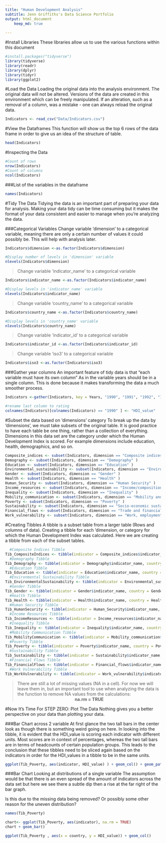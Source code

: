 ```yaml
---
title: "Human Development Analysis"
subtitle: Jenn Griffiths's Data Science Portfolio
output: html_document
    keep_md: true
   
---
```

#Install Libraries
These libraries allow us to use the various functions within this document
```r
#install.packages("tidyverse")
library(tidyverse)
library(readr)
library(dplyr)
library(tidyr)
library(ggplot2)
```
#Load the Data
Loading the original data into the analysis environment. The original data will not be altered. Versions of the data are created in this environment which can be freely manipulated. If an alteration, such as a removal of a column, was a mistake - one can always reload the original data. 
```r
Indicators <- read_csv("Data/Indicators.csv")
```
#View the Dataframes
This function will show us the top 6 rows of the data frame in order to give us an idea of the structure of table. 
```r
head(Indicators)
```
#Inspecting the Data
```r
#Count of rows
nrow(Indicators)
#Count of columns
ncol(Indicators)
```
###List of the variables in the dataframe
```r
names(Indicators)
```
#Tidy The Data
Tidying the data is an important part of preparing your data for analysis. Making your data tidy can be time consuming but it makes the format of your data consistent and easier to manage when you're analyzing the data.

###Categorical Variables
Change variable 'dimension' to a categorical variable, meaning there are only a certain number of values it could possibly be. This will help with analysis later. 

```r
Indicators$dimension <-as.factor(Indicators$dimension)

#Display number of levels in 'dimension' variable
nlevels(Indicators$dimension)
```
>Change variable 'indicator_name' to a categorical variable

```r
Indicators$indicator_name <-as.factor(Indicators$indicator_name)

#Display levels in 'indicator_name' variable
nlevels(Indicators$indicator_name)
```
>Change variable 'country_name' to a categorical variable

```r
Indicators$country_name <-as.factor(Indicators$country_name)

#Display levels in 'country_name' variable
nlevels(Indicators$country_name)
```
>Change variable 'indicator_id' to a categorical variable

```r
Indicators$indicator_id <-as.factor(Indicators$indicator_id)
```
>Change variable 'iso3' to a categorical variable

```r
Indicators$iso3 <-as.factor(Indicators$iso3)
```
###Gather year columns
An important feature of tidy data is that "each variable must have its own column" As in the variable years should be in a single column. This is done because it makes transforming the data a much smoother process. 
```r
Indicators <-gather(Indicators, key = Years, "1990", "1991", "1992", "1993", "1994", "1995", "1996", "1997", "1998","1999", "2000", "2001", "2002","2003","2004","2005","2006", "2007","2008","2009","2010","2011","2012","2013","2014","2015", "2016", "2017","9999")

#rename last column to rating
colnames(Indicators)[colnames(Indicators) == "1990" ] <- "HDI_value"
```
#Subset the data based on 'dimensions' category
To break up the data by 'dimensions', we must take subsets of the original table. It is good practice to have each table be one thing, rather than a collection of everything. Dimensions in this data set are the category under which the Human Development Index is scored. For example dimensions include education, health, demographics, and so on. 

```r
Composite_indices <- subset(Indicators, dimension == "Composite indices" )
Demography <- subset(Indicators, dimension == "Demography" )
Education <- subset(Indicators, dimension == "Education" )
Environmental_sustainability <- subset(Indicators, dimension == "Environmental sustainability" )
Gender <- subset(Indicators, dimension == "Gender" )
Health <- subset(Indicators, dimension == "Health" )
Human_Security <- subset(Indicators, dimension == "Human Security" )
Income_resources <- subset(Indicators, dimension == "Income/composition of resources" )
Inequality <- subset(Indicators, dimension == "Inequality" )
Mobility_communication <- subset(Indicators, dimension == "Mobility and communication" )
Poverty <- subset(Indicators, dimension == "Poverty" )
Sustainability <- subset(Indicators, dimension == "Socio-economic sustainability" )
Financial_flows <- subset(Indicators, dimension == "Trade and financial flows" )
Work_vulnerability <- subset(Indicators, dimension == "Work, employment and vulnerability" )
```
#Creating Tibbles
A tibble is a subset table from a larger table (Rows and columns of data). Creating a tibble for each 'dimension, or category for which the Human Development Index was calculated.
Here we are creating a tibble from each of the subset tables. 
```r
  #Composite Indices Tibble
Tib_CompositeIndices <- tibble(indicator = Composite_indices$indicator_name, country = Composite_indices$country_name, year = Composite_indices$Years, HDI_value = Composite_indices$HDI_value)
  #Demography Tibble
Tib_Demography <- tibble(indicator = Demography$indicator_name, country = Demography$country_name, year = Demography$Years, HDI_value = Demography$HDI_value)
  #Education Tibble
Tib_Education <- tibble(indicator = Education$indicator_name, country = Education$country_name, year = Education$Years, HDI_value = Education$HDI_value)
  #Environmental Sustainability Tibble
Tib_EnvironmentalSustainability <- tibble(indicator = Environmental_sustainability$indicator_name, country = Environmental_sustainability$country_name, year = Environmental_sustainability$Years, HDI_value = Environmental_sustainability$HDI_value)
  #Gender Tibble
Tib_Gender <- tibble(indicator = Gender$indicator_name, country = Gender$country_name, year = Gender$Years, HDI_value = Gender$HDI_value)
  #Health Tibble
Tib_Health <- tibble(indicator = Health$indicator_name, country = Health$country_name, year = Health$Years, HDI_value = Health$HDI_value)
  #Human Security Tibble
Tib_HumanSecurity <- tibble(indicator = Human_Security$indicator_name, country = Human_Security$country_name, year = Human_Security$Years, HDI_value = Human_Security$HDI_value)
  #Income Resources Tibble
Tib_IncomeResources <- tibble(indicator = Income_resources$indicator_name, country = Income_resources$country_name, year = Income_resources$Years, HDI_value = Income_resources$HDI_value)
  #Inequality Tibble
Tib_Inequality <- tibble(indicator = Inequality$indicator_name, country = Inequality$country_name, year = Inequality$Years, HDI_value = Inequality$HDI_value)
  #Mobility Communication Tibble
Tib_MobilityCommunication <- tibble(indicator = Mobility_communication$indicator_name, country = Mobility_communication$country_name, year = Mobility_communication$Years, HDI_value = Mobility_communication$HDI_value)
  #Poverty Tibble
Tib_Poverty <- tibble(indicator = Poverty$indicator_name, country = Poverty$country_name, year = Poverty$Years, HDI_value = Poverty$HDI_value)
  #Sustainability Tibble
Tib_Sustainability <- tibble(indicator = Sustainability$indicator_name, country = Sustainability$country_name, year = Sustainability$Years, HDI_value = Sustainability$HDI_value)
  #Financial Flows Tibble
Tib_FinancialFlows <- tibble(indicator = Financial_flows$indicator_name, country = Financial_flows$country_name, year = Financial_flows$Years, HDI_value = Financial_flows$HDI_value)
  #Work Vulnerability Tibble
Tib_WorkVulnerability <- tibble(indicator = Work_vulnerability$indicator_name, country = Work_vulnerability$country_name, year = Work_vulnerability$Years, HDI_value = Work_vulnerability$HDI_value)
```
>There are still a lot of missing values (NA in a cell). For now we will leave them in, but an important tool to use when analyzing the data is the function to remove NA values from the calculations:  
<center> **na.rm = TRUE** </center>

#Now It's Time For STEP ZERO: Plot The Data
Nothing gives you a better perspective on your data than plotting your data. 

###Bar Chart across 2 variable
At first glance the two tall bars in the center look as though there is something weird going on here. In looking into the tibble, it is evident that the HDI_value is scoring each indicator with different units. Most scores are in context of percentages, whereas the two tall bars are in terms of headcounts of certain population groups. This leads to the conclusion that these tibbles need to be sliced again based on the indicators in order for the HDI_values in a tibble to be in the same units.
```r
ggplot(Tib_Poverty, aes(indicator, HDI_value) ) + geom_col() + geom_path(colour = "red", na.rm = TRUE)
```

###Bar Chart
Looking at distributions of a single variable
The assumption would be that there is an even spread of the amount of indicators across the data set but here we see there a subtle dip then a rise at the far right of the bar graph. 

Is this due to the missing data being removed? Or possibly some other reason for the uneven distribution?


```r
names(Tib_Poverty)

chart<- ggplot(Tib_Poverty, aes(indicator), na.rm = TRUE)
chart + geom_bar()
```

```r
ggplot(Tib_Poverty , aes(x = country, y = HDI_value)) + geom_col()


```

